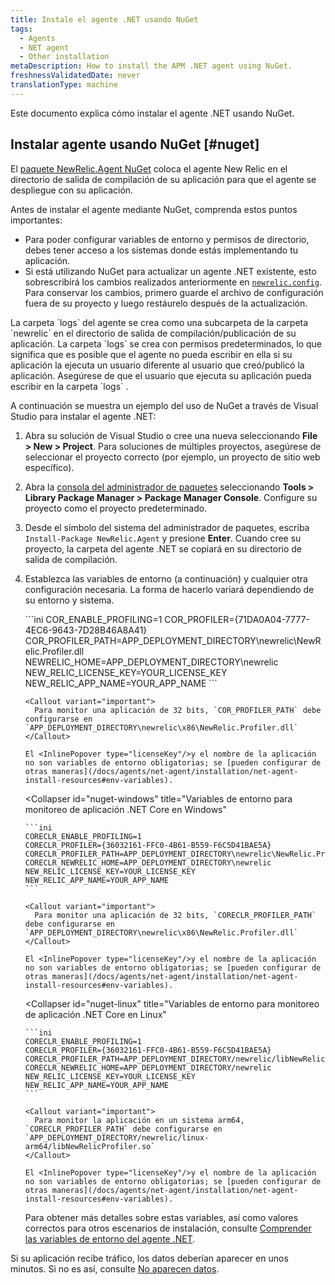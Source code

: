 ```yaml
---
title: Instale el agente .NET usando NuGet
tags:
  - Agents
  - NET agent
  - Other installation
metaDescription: How to install the APM .NET agent using NuGet.
freshnessValidatedDate: never
translationType: machine
---
```


Este documento explica cómo instalar el agente .NET usando NuGet.

## Instalar agente usando NuGet [#nuget]

El [paquete NewRelic.Agent NuGet](https://www.nuget.org/packages/NewRelic.Agent) coloca el agente New Relic en el directorio de salida de compilación de su aplicación para que el agente se despliegue con su aplicación.

Antes de instalar el agente mediante NuGet, comprenda estos puntos importantes:

* Para poder configurar variables de entorno y permisos de directorio, debes tener acceso a los sistemas donde estás implementando tu aplicación.
* Si está utilizando NuGet para actualizar un agente .NET existente, esto sobrescribirá los cambios realizados anteriormente en [`newrelic.config`](/docs/agents/net-agent/configuration/net-agent-configuration). Para conservar los cambios, primero guarde el archivo de configuración fuera de su proyecto y luego restáurelo después de la actualización.

<Callout variant="important">
  La carpeta `logs` del agente se crea como una subcarpeta de la carpeta `newrelic` en el directorio de salida de compilación/publicación de su aplicación. La carpeta `logs` se crea con permisos predeterminados, lo que significa que es posible que el agente no pueda escribir en ella si su aplicación la ejecuta un usuario diferente al usuario que creó/publicó la aplicación. Asegúrese de que el usuario que ejecuta su aplicación pueda escribir en la carpeta `logs` .
</Callout>

A continuación se muestra un ejemplo del uso de NuGet a través de Visual Studio para instalar el agente .NET:

1. Abra su solución de Visual Studio o cree una nueva seleccionando <DoNotTranslate>**File > New > Project**</DoNotTranslate>. Para soluciones de múltiples proyectos, asegúrese de seleccionar el proyecto correcto (por ejemplo, un proyecto de sitio web específico).

2. Abra la [consola del administrador de paquetes](https://docs.microsoft.com/en-us/nuget/tools/package-manager-console) seleccionando <DoNotTranslate>**Tools > Library Package Manager > Package Manager Console**</DoNotTranslate>. Configure su proyecto como el proyecto predeterminado.

3. Desde el símbolo del sistema del administrador de paquetes, escriba `Install-Package NewRelic.Agent` y presione <DoNotTranslate>**Enter**</DoNotTranslate>. Cuando cree su proyecto, la carpeta del agente .NET se copiará en su directorio de salida de compilación.

4. Establezca las variables de entorno (a continuación) y cualquier otra configuración necesaria. La forma de hacerlo variará dependiendo de su entorno y sistema.

   <CollapserGroup>
     <Collapser
       id="nuget-framework"
       title="Variables de entorno para el monitoreo de la aplicación .NET framework"
     >
       ```ini
       COR_ENABLE_PROFILING=1
       COR_PROFILER={71DA0A04-7777-4EC6-9643-7D28B46A8A41}
       COR_PROFILER_PATH=APP_DEPLOYMENT_DIRECTORY\newrelic\NewRelic.Profiler.dll
       NEWRELIC_HOME=APP_DEPLOYMENT_DIRECTORY\newrelic
       NEW_RELIC_LICENSE_KEY=YOUR_LICENSE_KEY
       NEW_RELIC_APP_NAME=YOUR_APP_NAME
       ```

       <Callout variant="important">
         Para monitor una aplicación de 32 bits, `COR_PROFILER_PATH` debe configurarse en `APP_DEPLOYMENT_DIRECTORY\newrelic\x86\NewRelic.Profiler.dll`
       </Callout>

       El <InlinePopover type="licenseKey"/>y el nombre de la aplicación no son variables de entorno obligatorias; se [pueden configurar de otras maneras](/docs/agents/net-agent/installation/net-agent-install-resources#env-variables).
     </Collapser>

     <Collapser
       id="nuget-windows"
       title="Variables de entorno para monitoreo de aplicación .NET Core en Windows"
     >
       ```ini
       CORECLR_ENABLE_PROFILING=1
       CORECLR_PROFILER={36032161-FFC0-4B61-B559-F6C5D41BAE5A}
       CORECLR_PROFILER_PATH=APP_DEPLOYMENT_DIRECTORY\newrelic\NewRelic.Profiler.dll
       CORECLR_NEWRELIC_HOME=APP_DEPLOYMENT_DIRECTORY\newrelic
       NEW_RELIC_LICENSE_KEY=YOUR_LICENSE_KEY
       NEW_RELIC_APP_NAME=YOUR_APP_NAME
       ```

       <Callout variant="important">
         Para monitor una aplicación de 32 bits, `CORECLR_PROFILER_PATH` debe configurarse en `APP_DEPLOYMENT_DIRECTORY\newrelic\x86\NewRelic.Profiler.dll`
       </Callout>

       El <InlinePopover type="licenseKey"/>y el nombre de la aplicación no son variables de entorno obligatorias; se [pueden configurar de otras maneras](/docs/agents/net-agent/installation/net-agent-install-resources#env-variables).
     </Collapser>

     <Collapser
       id="nuget-linux"
       title="Variables de entorno para monitoreo de aplicación .NET Core en Linux"
     >
       ```ini
       CORECLR_ENABLE_PROFILING=1
       CORECLR_PROFILER={36032161-FFC0-4B61-B559-F6C5D41BAE5A}
       CORECLR_PROFILER_PATH=APP_DEPLOYMENT_DIRECTORY/newrelic/libNewRelicProfiler.so
       CORECLR_NEWRELIC_HOME=APP_DEPLOYMENT_DIRECTORY/newrelic
       NEW_RELIC_LICENSE_KEY=YOUR_LICENSE_KEY
       NEW_RELIC_APP_NAME=YOUR_APP_NAME
       ```

       <Callout variant="important">
         Para monitor la aplicación en un sistema arm64, `CORECLR_PROFILER_PATH` debe configurarse en `APP_DEPLOYMENT_DIRECTORY/newrelic/linux-arm64/libNewRelicProfiler.so`
       </Callout>

       El <InlinePopover type="licenseKey"/>y el nombre de la aplicación no son variables de entorno obligatorias; se [pueden configurar de otras maneras](/docs/agents/net-agent/installation/net-agent-install-resources#env-variables).
     </Collapser>
   </CollapserGroup>

   Para obtener más detalles sobre estas variables, así como valores correctos para otros escenarios de instalación, consulte [Comprender las variables de entorno del agente .NET](/docs/apm/agents/net-agent/other-installation/understanding-net-agent-environment-variables/).

Si su aplicación recibe tráfico, los datos deberían aparecer en unos minutos. Si no es así, consulte [No aparecen datos](/docs/agents/net-agent/troubleshooting/no-data-appears-net).

<InstallFeedback/>